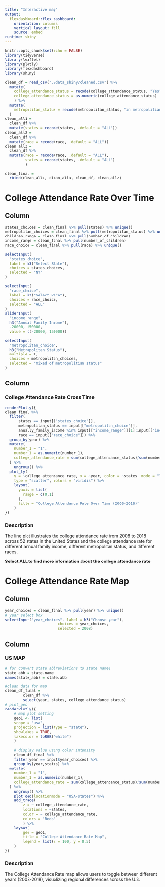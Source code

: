 ```yaml
---
title: "Interactive map"
output: 
  flexdashboard::flex_dashboard:
    orientation: columns
    vertical_layout: fill
    source: embed
runtime: shiny
---
```


```r
knitr::opts_chunk$set(echo = FALSE)
library(tidyverse)
library(leaflet)
library(plotly)
library(flexdashboard)
library(shiny)
```

```r
clean_df = read_csv("./data_shiny/cleaned.csv") %>% 
  mutate(
    college_attendance_status = recode(college_attendance_status, "Yes" = "1", "No" = "0"),
    college_attendance_status = as.numeric(college_attendance_status)
    ) %>% 
  mutate(
    metropolitan_status = recode(metropolitan_status, "in metropolitian but mixed of central city" = "In metropolitan", "in metropolitan and central city" = "In metropolitan", "in metropolitian but not in central city" = "In metropolitan")
  )
clean_all1 = 
  clean_df %>% 
  mutate(states = recode(states, .default = "ALL"))
clean_all2 = 
  clean_df %>% 
  mutate(race = recode(race, .default = "ALL"))
clean_all3 = 
  clean_df %>% 
  mutate(race = recode(race, .default = "ALL"),
         states = recode(states, .default = "ALL")
         )

clean_final = 
  rbind(clean_all1, clean_all3, clean_df, clean_all2)
```

College Attendance Rate Over Time
===================================== 

Column{.sidebar}
-----------------------------------------------------------------------


```r
states_choices = clean_final %>% pull(states) %>% unique()
metropolitan_choices = clean_final %>% pull(metropolitan_status) %>% unique()
children_range = clean_final %>% pull(number_of_children)
income_range = clean_final %>% pull(number_of_children)
race_choice = clean_final %>% pull(race) %>% unique()

selectInput(
  "states_choice",
  label = h3("Select State"),
  choices = states_choices,
  selected = "NY"
)

selectInput(
  "race_choice",
  label = h3("Select Race"),
  choices = race_choice,
  selected = "ALL"
)
sliderInput(
  "income_range",
  h3("Annual Family Income"),
  -20000, 150000, 
  value = c(-20000, 150000))

selectInput(
  "metropolitan_choice",
  h3("Metropolitan Status"),
  multiple = T,
  choices = metropolitan_choices,
  selected = "mixed of metropolitian status"
)
```

Column {.tabset}
-----------------------------------------------------------------------

### College Attendance Rate Cross Time

```r
renderPlotly({
clean_final %>% 
  filter(
      states == input[["states_choice"]],
      metropolitan_status == input[["metropolitan_choice"]],
      anually_family_income %in% input[["income_range"]][1]:input[["income_range"]][2],
      race == input[["race_choice"]]) %>%
  group_by(year) %>%
  mutate(
    number_1 = "1",
    number_1 = as.numeric(number_1),
    college_attendance_rate = sum(college_attendance_status)/sum(number_1)
  ) %>% 
    ungroup() %>% 
  plot_ly(
    y = ~college_attendance_rate, x = ~year, color = ~states, mode = "lines+markers",
    type = "scatter", colors = "viridis") %>% 
    layout(
      yaxis = list(
        range = c(0,1)
      ),
      title = "College Attendance Rate Over Time (2008-2018)"
    )
})
```

### Description  

The line plot illustrates the college attendance rate from 2008 to 2018 across 52 states in the United States and the college attendance rate for different annual family income, different metropolitan status, and different races.  

**Select ALL to find more information about the college attendance rate**


College Attendance Rate Map
===================================== 

Column {.sidebar}
-----------------------------------------------------------------------


```r
year_choices = clean_final %>% pull(year) %>% unique()
# year select box 
selectInput("year_choices", label = h3("Choose year"),
						choices = year_choices,
						selected = 2008)
```


Column {.tabset}
-----------------------------------------------------------------------

### US MAP  

```r
# for convert state abbreviations to state names
state_abb = state.name
names(state_abb) = state.abb

#clean data for map
clean_df_final = 
        clean_df %>% 
        select(year, states, college_attendance_status)
# plot_geo
renderPlotly({
	# map plot setting
	geo1 <- list(
	scope = "usa",
	projection = list(type = "state"),
	showlakes = TRUE,
	lakecolor = toRGB("white")
	)
	
	# display value using color intensity
	clean_df_final %>% 
	filter(year == input$year_choices) %>%
	group_by(year,states) %>%
  mutate(
    number_1 = "1",
    number_1 = as.numeric(number_1),
    college_attendance_rate = sum(college_attendance_status)/sum(number_1)
  ) %>% 
    ungroup() %>% 
	plot_geo(locationmode = "USA-states") %>% 
	add_trace(
		z = ~ college_attendance_rate,
		locations = ~states,
		color = ~ college_attendance_rate,
		colors = "Reds"
		) %>%
	layout(
		geo = geo1,
		title = "College Attendance Rate Map",
		legend = list(x = 100, y = 0.5)
	)
})
```

### Description  

The College Attendance Rate map allows users to toggle between different years (2008-2018), visualizing regional differences across the U.S.  
